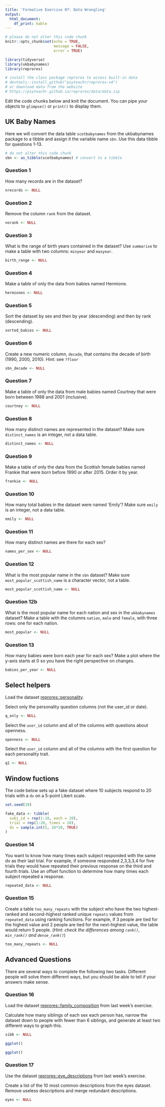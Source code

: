 ```yaml
---
title: 'Formative Exercise 07: Data Wrangling'
output: 
  html_document:
    df_print: kable
---
```


```r
# please do not alter this code chunk
knitr::opts_chunk$set(echo = TRUE,
                      message = FALSE, 
                      error = TRUE)

library(tidyverse)
library(ukbabynames)
library(reprores)

# install the class package reprores to access built-in data
# devtools::install_github("psyteachr/reprores-v4")
# or download data from the website
# https://psyteachr.github.io/reprores/data/data.zip
```

Edit the code chunks below and knit the document. You can pipe your objects to `glimpse()` or `print()` to display them.

## UK Baby Names

Here we will convert the data table `scotbabynames` from the ukbabynames package to a tibble and assign it the variable name `sbn`. Use this data tibble for questions 1-13.

```r
# do not alter this code chunk
sbn <- as_tibble(scotbabynames) # convert to a tibble
```


### Question 1

How many records are in the dataset?

```r
nrecords <- NULL
```

### Question 2

Remove the column `rank` from the dataset.

```r
norank <- NULL
```

### Question 3

What is the range of birth years contained in the dataset? Use `summarise` to make a table with two columns: `minyear` and `maxyear`.

```r
birth_range <- NULL
```

### Question 4

Make a table of only the data from babies named Hermione.

```r
hermiones <- NULL
```

### Question 5

Sort the dataset by sex and then by year (descending) and then by rank (descending).

```r
sorted_babies <- NULL
```

### Question 6

Create a new numeric column, `decade`, that contains the decade of birth (1990, 2000, 2010).  Hint: see `?floor`

```r
sbn_decade <- NULL
```

### Question 7

Make a table of only the data from male babies named Courtney that were born between 1988 and 2001 (inclusive).

```r
courtney <- NULL
```


### Question 8

How many distinct names are represented in the dataset? Make sure `distinct_names` is an integer, not a data table.

```r
distinct_names <- NULL
```

### Question 9

Make a table of only the data from the Scottish female babies named Frankie that were born before 1990 or after 2015. Order it by year.

```r
frankie <- NULL
```

### Question 10

How many total babies in the dataset were named 'Emily'? Make sure `emily` is an integer, not a data table.

```r
emily <- NULL
```

### Question 11

How many distinct names are there for each sex?

```r
names_per_sex <- NULL
```

### Question 12

What is the most popular name in the `sbn` dataset? Make sure `most_popular_scottish_name` is a character vector, not a table.

```r
most_popular_scottish_name <- NULL
```

### Question 12b

What is the most popular name for each nation and sex in the `ukbabynames` dataset? Make a table with the columns `nation`, `male` and `female`, with three rows: one for each nation.

```r
most_popular <- NULL
```

### Question 13

How many babies were born each year for each sex?  Make a plot where the y-axis starts at 0 so you have the right perspective on changes.

```r
babies_per_year <- NULL
```

## Select helpers

Load the dataset [reprores::personality](https://psyteachr.github.io/reprores/data/personality.csv).

Select only the personality question columns (not the user_id or date).

```r
q_only <- NULL
```

Select the `user_id` column and all of the columns with questions about openness.

```r
openness <- NULL
```

Select the `user_id` column and all of the columns with the first question for each personality trait.

```r
q1 <- NULL
```


## Window fuctions

The code below sets up a fake dataset where 10 subjects respond to 20 trials with a `dv` on a 5-point Likert scale. 

```r
set.seed(10)

fake_data <- tibble(
  subj_id = rep(1:10, each = 20),
  trial = rep(1:20, times = 10),
  dv = sample.int(5, 10*20, TRUE)
)
```

### Question 14

You want to know how many times each subject responded with the same dv as their last trial. For example, if someone responded 2,3,3,3,4 for five trials they would have repeated their previous response on the third and fourth trials. Use an offset function to determine how many times each subject repeated a response.

```r
repeated_data <- NULL
```

### Question 15

Create a table `too_many_repeats` with the subject who have the two highest-ranked and second-highest ranked unique `repeats` values from `repeated_data` using ranking functions. For example, if 3 people are tied for the highest value and 2 people are tied for the next-highest value, the table would return 5 people. (_Hint: check the differences among `rank()`, `min_rank()` and `dense_rank()`_)

```r
too_many_repeats <- NULL
```


## Advanced Questions

There are several ways to complete the following two tasks. Different people will solve them different ways, but you should be able to tell if your answers make sense.

### Question 16

Load the dataset [reprores::family_composition](https://psyteachr.github.io/reprores/data/family_composition.csv) from last week's exercise.

Calculate how many siblings of each sex each person has, narrow the dataset down to people with fewer than 6 siblings, and generate at least two different ways to graph this.

```r
sib6 <- NULL
```
    
```r
ggplot()
```

```r
ggplot()
```   


### Question 17

Use the dataset [reprores::eye_descriptions](https://psyteachr.github.io/reprores/data/eye_descriptions.csv) from last week's exercise.

Create a list of the 10 most common descriptions from the eyes dataset. Remove useless descriptions and merge redundant descriptions.
    
```r
eyes <- NULL
```

